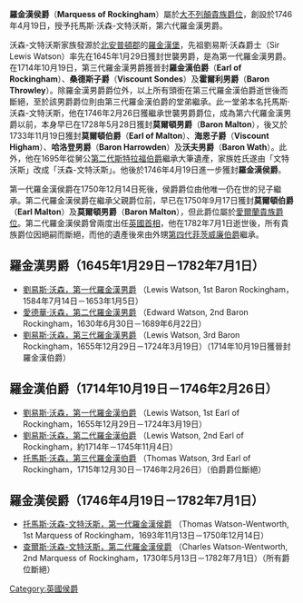 {{Unreferenced|time=2021-12-16T02:06:08+00:00}}
'''羅金漢侯爵'''（'''Marquess of Rockingham'''）屬於[[大不列顛貴族爵位|大不列顛貴族爵位]]，創設於1746年4月19日，授予托馬斯·沃森-文特沃斯，第六代羅金漢男爵。

沃森-文特沃斯家族發源於[[北安普頓郡|北安普頓郡]]的[[羅金漢堡|羅金漢堡]]，先祖劉易斯·沃森爵士（Sir Lewis Watson）率先在1645年1月29日獲封世襲男爵，是為第一代羅金漢男爵。在1714年10月19日，第三代羅金漢男爵獲晉封'''羅金漢伯爵'''（'''Earl of Rockingham'''）、'''桑德斯子爵'''（'''Viscount Sondes'''）及'''霍爾利男爵'''（'''Baron Throwley'''）。除羅金漢男爵爵位外，以上所有頭銜在第三代羅金漢伯爵逝世後而斷絕，至於該男爵爵位則由第三代羅金漢伯爵的堂弟繼承。此一堂弟本名托馬斯·沃森-文特沃斯，他在1746年2月26日獲繼承世襲男爵爵位，成為第六代羅金漢男爵以前，本身早已在1728年5月28日獲封'''莫爾頓男爵'''（'''Baron Malton'''），後又於1733年11月19日獲封'''莫爾頓伯爵'''（'''Earl of Malton'''）、'''海恩子爵'''（'''Viscount Higham'''）、'''哈洛登男爵'''（'''Baron Harrowden'''）及'''沃夫男爵'''（'''Baron Wath'''）。此外，他在1695年從舅公[[威廉·文特沃斯，第二代斯特拉福伯爵|第二代斯特拉福伯爵]]繼承大筆遺產，家族姓氏遂由「文特沃斯」改成「沃森-文特沃斯」。他後於1746年4月19日進一步獲封'''羅金漢侯爵'''。

第一代羅金漢侯爵在1750年12月14日死後，侯爵爵位由他唯一仍在世的兒子繼承。第二代羅金漢侯爵在繼承父親爵位前，早已在1750年9月17日獲封'''莫爾頓伯爵'''（'''Earl Malton'''）及'''莫爾頓男爵'''（'''Baron Malton'''），但此爵位屬於[[愛爾蘭貴族爵位|愛爾蘭貴族爵位]]。第二代羅金漢侯爵曾兩度出任[[英國首相|英國首相]]，他在1782年7月1日逝世後，所有貴族爵位因絕嗣而斷絕，而他的遺產後來由外甥[[威廉·溫特渥-菲茨威廉，第四代菲茨威廉伯爵|第四代菲茨威廉伯爵]]繼承。

==羅金漢男爵（1645年1月29日－1782年7月1日）==
* [[劉易斯·沃森，第一代羅金漢男爵|劉易斯·沃森，第一代羅金漢男爵]] （Lewis Watson, 1st Baron Rockingham，1584年7月14日－1653年1月5日）
* [[愛德華·沃森，第二代羅金漢男爵|愛德華·沃森，第二代羅金漢男爵]] （Edward Watson, 2nd Baron Rockingham，1630年6月30日－1689年6月22日）
* [[劉易斯·沃森，第一代羅金漢伯爵|劉易斯·沃森，第三代羅金漢男爵]] （Lewis Watson, 3rd Baron Rockingham，1655年12月29日－1724年3月19日）（1714年10月19日獲晉封羅金漢伯爵）

==羅金漢伯爵（1714年10月19日－1746年2月26日）==
* [[劉易斯·沃森，第一代羅金漢伯爵|劉易斯·沃森，第一代羅金漢伯爵]] （Lewis Watson, 1st Earl of Rockingham，1655年12月29日－1724年3月19日）
* [[劉易斯·沃森，第二代羅金漢伯爵|劉易斯·沃森，第二代羅金漢伯爵]] （Lewis Watson, 2nd Earl of Rockingham，約1714年－1745年11月4日）
* [[托馬斯·沃森，第三代羅金漢伯爵|托馬斯·沃森，第三代羅金漢伯爵]] （Thomas Watson, 3rd Earl of Rockingham，1715年12月30日－1746年2月26日）（伯爵爵位斷絕）

==羅金漢侯爵（1746年4月19日－1782年7月1日）==
* [[托馬斯·沃森-文特沃斯，第一代羅金漢侯爵|托馬斯·沃森-文特沃斯，第一代羅金漢侯爵]] （Thomas Watson-Wentworth, 1st Marquess of Rockingham，1693年11月13日－1750年12月14日）
* [[查爾斯·沃森-文特沃斯，第二代羅金漢侯爵|查爾斯·沃森-文特沃斯，第二代羅金漢侯爵]] （Charles Watson-Wentworth, 2nd Marquess of Rockingham，1730年5月13日－1782年7月1日）（所有爵位斷絕）

{{羅金漢侯爵}}
[[Category:英國侯爵|Category:英國侯爵]]
